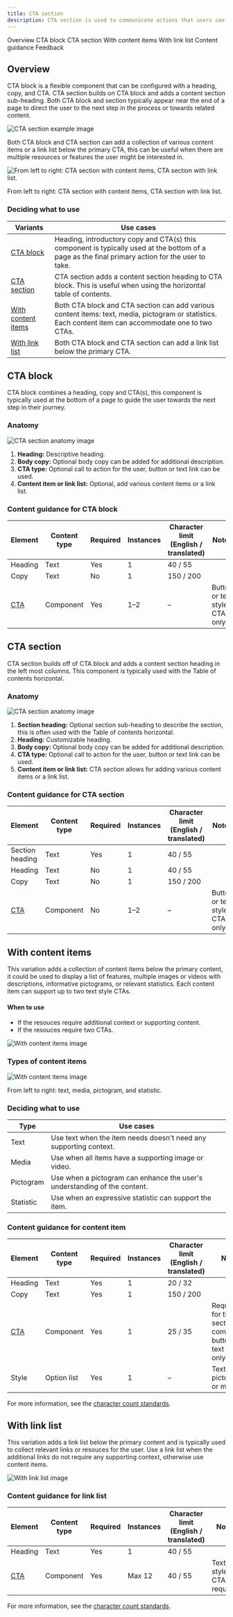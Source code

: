 ```yaml
---
title: CTA section
description: CTA section is used to communicate actions that users can take along with some information that is relevant to the actions.
---
```



<ComponentDescription name="CTA section" type="layout" />

<AnchorLinks>

<AnchorLink>Overview</AnchorLink>
<AnchorLink>CTA block</AnchorLink>
<AnchorLink>CTA section</AnchorLink>
<AnchorLink>With content items</AnchorLink>
<AnchorLink>With link list</AnchorLink>
<AnchorLink>Content guidance</AnchorLink>
<AnchorLink>Feedback</AnchorLink>

</AnchorLinks>

## Overview

CTA block is a flexible component that can be configured with a heading, copy, and CTA. CTA section builds on CTA block and adds a content section sub-heading. Both CTA block and section typically appear near the end of a page to direct the user to the next step in the process or towards related content.

<Row>
<Column colMd={8} colLg={8}>

![CTA section example image](../../images/component/cta-section/cta-section--overview.jpg)

</Column>
</Row>

Both CTA block and CTA section can add a collection of various content items or a link list below the primary CTA, this can be useful when there are multiple resources or features the user might be interested in.

<Row>
<Column colMd={8} colLg={8}>

![From left to right: CTA section with content items, CTA section with link list.](../../images/component/cta-section/cta-section--overview--mini-comp.jpg)

<Caption>
  From left to right: CTA section with content items, CTA section with link
  list.
</Caption>

</Column>
</Row>

### Deciding what to use

| Variants                                  | Use cases                                                                                                                                              |
| ----------------------------------------- | ------------------------------------------------------------------------------------------------------------------------------------------------------ |
| [CTA block](#cta-block)                   | Heading, introductory copy and CTA(s) this component is typically used at the bottom of a page as the final primary action for the user to take.       |
| [CTA section](#cta-section)               | CTA section adds a content section heading to CTA block. This is useful when using the horizontal table of contents.                                   |
| [With content items](#with-content-items) | Both CTA block and CTA section can add various content items: text, media, pictogram or statistics. Each content item can accommodate one to two CTAs. |
| [With link list](#with-link-list)         | Both CTA block and CTA section can add a link list below the primary CTA.                                                                              |

## CTA block

CTA block combines a heading, copy and CTA(s), this component is typically used at the bottom of a page to guide the user towards the next step in their journey.

### Anatomy

<Row>
<Column colMd={8} colLg={8}>

![CTA section anatomy image](../../images/component/cta-block/cta-block--anatomy.jpg)

</Column>
</Row>

1. **Heading:** Descriptive heading.
2. **Body copy:** Optional body copy can be added for additional description.
3. **CTA type:** Optional call to action for the user, button or text link can be used.
4. **Content item or link list:** Optional, add various content items or a link list.

### Content guidance for CTA block

| Element                                                           | Content type | Required | Instances | Character limit <br/>(English / translated) | Notes                          |
| ----------------------------------------------------------------- | ------------ | -------- | --------- | ------------------------------------------- | ------------------------------ |
| Heading                                                           | Text         | Yes      | 1         | 40 / 55                                     |                                |
| Copy                                                              | Text         | No       | 1         | 150 / 200                                   |                                |
| [CTA](https://www.ibm.com/standards/carbon/components/cta#button) | Component    | Yes      | 1–2       | –                                           | Button or text style CTA only. |

## CTA section

CTA section builds off of CTA block and adds a content section heading in the left most columns. This component is typically used with the Table of contents horizontal.

### Anatomy

<Row>
<Column colMd={8} colLg={8}>

![CTA section anatomy image](../../images/component/cta-section/cta-section--anatomy.jpg)

</Column>
</Row>

1. **Section heading:** Optional section sub-heading to describe the section, this is often used with the Table of contents horizontal.
2. **Heading:** Customizable heading.
3. **Body copy:** Optional body copy can be added for additional description.
4. **CTA type:** Optional call to action for the user, button or text link can be used.
5. **Content item or link list:** CTA section allows for adding various content items or a link list.

<ResourceLinks name="CTA section" type="layout" />

### Content guidance for CTA section

| Element                                                           | Content type | Required | Instances | Character limit <br/>(English / translated) | Notes                          |
| ----------------------------------------------------------------- | ------------ | -------- | --------- | ------------------------------------------- | ------------------------------ |
| Section heading                                                   | Text         | Yes      | 1         | 40 / 55                                     |                                |
| Heading                                                           | Text         | No       | 1         | 40 / 55                                     |                                |
| Copy                                                              | Text         | No       | 1         | 150 / 200                                   |                                |
| [CTA](https://www.ibm.com/standards/carbon/components/cta#button) | Component    | No       | 1–2       | –                                           | Button or text style CTA only. |

## With content items

This variation adds a collection of content items below the primary content, it could be used to display a list of features, multiple images or videos with descriptions, informative pictograms, or relevant statistics. Each content item can support up to two text style CTAs.

#### When to use

- If the resouces require additional context or supporting content.
- If the resouces require two CTAs.

<Row>
<Column colMd={8} colLg={8}>

![With content items image](../../images/component/cta-section/cta-section--content-items.jpg)

</Column>
</Row>

### Types of content items

<Row>
<Column colMd={8} colLg={8}>

![With content items image](../../images/component/cta-section/cta-section--content-items-4-up.jpg)

<Caption>From left to right: text, media, pictogram, and statistic.</Caption>

</Column>
</Row>

### Deciding what to use

| Type      | Use cases                                                                 |
| --------- | ------------------------------------------------------------------------- |
| Text      | Use text when the item needs doesn't need any supporting context.         |
| Media     | Use when all items have a supporting image or video.                      |
| Pictogram | Use when a pictogram can enhance the user's understanding of the content. |
| Statistic | Use when an expressive statistic can support the item.                    |

### Content guidance for content item

| Element                                                    | Content type | Required | Instances | Character limit <br/>(English / translated) | Notes                                                              |
| ---------------------------------------------------------- | ------------ | -------- | --------- | ------------------------------------------- | ------------------------------------------------------------------ |
| Heading                                                    | Text         | Yes      | 1         | 20 / 32                                     |                                                                    |
| Copy                                                       | Text         | Yes      | 1         | 150 / 200                                   |                                                                    |
| [CTA](https://www.ibm.com/standards/carbon/components/cta) | Component    | Yes      | 1         | 25 / 35                                     | Required for the CTA section component, button or text style only. |
| Style                                                      | Option list  | Yes      | 1         | –                                           | Text, stats, pictogram, or media.                                  |

For more information, see the [character count standards](https://www.ibm.com/standards/carbon/guidelines/content#character-count-standards).

## With link list

This variation adds a link list below the primary content and is typically used to collect relevant links or resouces for the user. Use a link list when the additional links do not require any supporting context, otherwise use content items.

<Row>
<Column colMd={8} colLg={8}>

![With link list image](../../images/component/cta-block/cta-block--link-list.jpg)

</Column>
</Row>

### Content guidance for link list

| Element                                                     | Content type | Required | Instances | Character limit <br/>(English / translated) | Notes                       |
| ----------------------------------------------------------- | ------------ | -------- | --------- | ------------------------------------------- | --------------------------- |
| Heading                                                     | Text         | Yes      | 1         | 40 / 55                                     |                             |
| [CTA](https://www.ibm.com/standards/carbon/components/cta/) | Component    | Yes      | Max 12    | 40 / 55                                     | Text style CTA is required. |

For more information, see the [character count standards](https://www.ibm.com/standards/carbon/guidelines/content#character-count-standards).

<ComponentFooter name="CTA section" type="layout" />
